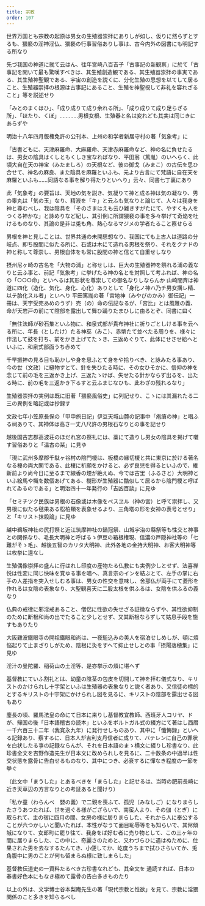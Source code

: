 ```yaml
---
title: 宗教
order: 107
---
```


世界万国とも宗教の起原は男女の生殖器崇拝にありしが如し、仮りに然らずとするも、猥褻の淫神淫仏、猥褻の行事習俗ありし事は、古今内外の図書にも明記する所なり


先づ我国の神道に就て云はん、往年宮崎八百吉子「古事記の新観察」に於て「古事記を開いて最も驚嘆すべきは、其生殖創造観である、其生殖器崇拝の事実である、其生殖神聖観である、宇宙の創造を説くに、分化生殖の思想を以てして居ること、生殖器崇拝の根源は古事記にあること、生殖を神聖視して非礼を容れざること」等を説述せり

「みとのまくはひ」、「成り成りて成り余れる所」、「成り成りて成り足らざる所」、「ほたり、くぼ」…………男根女根、生殖器と名は変れども其実は同じきにあらずや



明治十八年四月版権免許の公刊本、上州の和学者新居守村の著「気象考」に

「古書どもに、天津麻羅命、大麻羅命、天津赤麻羅命など、神の名に負せたるは、男女の陰具はくしともくしき宝なればなり、平田翁（篤胤）のいへらく、此頃大自在天の神宝（みたましろ）の天根など、彼の御戈（みまこ）の古伝を思ひ合せて、神名の麻良、また陰具を麻羅といふも、元より古言にて梵語に自在天を麻羅といふも……同語なる事を解り得たりといへり」云々、同書七丁裏にあり


此「気象考」の要旨は、天地の気を説き、気凝りて神と成る神は気の凝なり、男の睾丸は「気の玉」なり、精液を「キ」と云ふも気なりと論じて、人々は我身を神と尊むべし、我は陰具を「そのさまはえも云ひ難きすがたにて、やすくも人をつくる神かな」と詠めりなど紀し、其引例に所謂猥褻の事を多々挙げて奇焔を吐けるものなり、其論の是非は兎も角、熱心なるマジメの学者たること察せらる

男根を神と見しことは、世界共通の未開思想なり、我国にても上古人は道路の分岐点、即ち股間に似たる所に、石或は木にて造れる男根を祭り、それをクナドの神と称して尊崇し、男根自体をも常に股間の神と信とて自重せしなり

摂州尼ヶ崎の古名を「大物の浦」と称せしは、巨大の生殖器神を祭れる浦の義なりと云ふ事と、前記「気象考」に挙げたる神の名とを対照して考ふれば、神の名の「○○○命」といへるは其形状を尊崇しての御名なりしならんか
山崎闇斉は神道に四化（造化、気化、身化、心化）ありとして「身化ノ神ハ乃チ男女搆レ精、以テ胎化スル者」といへり
平田篤胤の著「宮地神（みやびのかみ）御伝記」一冊は、天宇受売あめのうず）売（の）命の伝記なるが、「宮比」とは風雅の義、命が天岩戸の前にて陰部を露出して舞ひ踊りたまひしに由るとぞ、同書に曰く


「無住法師が砂石集といふ物に、和泉式部が貴布神社に祈りごとしける事を云ヘる所に、年長（としたけ）たる神巫（みこ）、赤幤たて並べたる周りを、様々に作法して鼓を打ち、前をかき上げてたゝき、三返めぐりて、此体にせさせ給ヘといふに、和泉式部面うち赤めて

千早振神の見る目も恥かしや身を思ふとて身をや拾りべき、と詠みたる事あり、今の世（文政）に縫物すとて、針を失ひたる時に、その女ひそかに、信仰の神を念じて前の毛を三返かき上げ、三返たゝけば、失せたる針かならず出るを、出たる時に、前の毛を三返かき下るすと云ふまじなひも、此わざの残れるなり」


生殖器崇拝の実例は既に旧著「猥褻風俗史」に列記せり、こゝには其漏れたる二三の異例を略記或は抄録す


文政七年小笠原長保の「甲申旅日記」伊豆天城山麓の記事中「疱瘡の神」と唱ふる祠ありて、其神体は高さ一丈八尺許の男根石なりとの事を記せり


越後国古志郡高波荘のほだれ宮の祭礼には、藁にて造りし男女の陰具を掲げて囃す習俗ありと「温古の栞」に見ゆ


「現に武州多摩郡千駄ヶ谷村の陰門榎は、板橋の縁切榎と共に東京に於ける著名なる榎の両大関である、此榎に祈願をかけると、必ず良児を得るといふので、維新前より尚今日に至るまで線香の煙が絶えぬ、今では古里（ふるさと）大明神といふ絵馬や幟を数個あげてある、樹形が生殖器に酷似して居るから陰門榎と呼ばれてゐるのである」と明治四十一年発行の「吉凶百談」に見ゆ


「セミチツク民族は男根の石像或は木像をべスヱル（神の宮）と呼て崇拝し、又男根に似たる毬果ある松柏類を表象せるより、三角塔の形を女神の表号とせり」と「キリスト抹殺論」に見ゆ


越中鵜坂神社の尻打祭と近江筑摩神社の鍋冠祭、山城宇治の縣祭等も性交と神事との関係なり、毛長大明神と呼ばるゝ伊豆の箱根権現、信濃の戸隠神社等の「七難がそゝ毛」、越後五智のカリタ大明神、此外各地の金持大明神、お客大明神等は枚挙に遑なし

生殖偶像崇拝の盛んに行はれし印度の産物たる仏教にも実例少しとせず、法喜禅悦は性変に同じ快味を覚ゆる事を唱ヘ、真言宗のインを結ぶとて、左手の掌に右手の人差指を突入せしむる事は、男女の性交を意味し、舍那仏が両手にて菱形を作れるは女陰の表象なり、大聖観喜天に二股太根を供ふるは、女陰を供ふるの義なり

仏典の戒律に邪淫戒あること、僧侶に性欲の失せざる証徴ならずや、其性欲抑制のために断根和尚の出でたること少しとせず、又其断根ならずして姑息手段を施すもありたり

大阪難波鐵眼寺の開祖鐵眼和尚は、一夜駈込みの美人を宿泊せしめしが、頓に煩悩起りて止まざりしがため、陰根に灸をすヘて抑止せしとの事「摂陽落穂集」に見ゆ


淫汁の曼陀羅、稲荷山の土淫等、是亦挙示の煩に堪ヘず

基督教にていふ割礼とは、幼童の陰茎の包皮を切開して神を拝む儀式なり、キリストのかけられし十字架といふは生殖器の表象なりと説く者あり、又信徒の標的とするキリストの十宇架にかけられし図を見るに、キリストの陰部を露出せる図もあり


塵長の頃、羅馬法皇の命にて日本に来りし基督教宜教師、西班牙人コリヤ、ドが、帰国の後「日本語稽古の読本」といふをポルトガル式の綴方にて著はし西暦一千六百三十二年（我寛永九年）に発行せしものあり、其中に「懺悔録」といヘる記録あり、察するに、日本人が吉利支丹信者に成りて、バテレンに自己の罪状を白状したる亊の記録ならんが、それを日本語のまゝ横文に綴りし珍書なり、此珍書全文を吉野作造先生が日本文に改められしを見るに、二十数条の中過半は性交状態を露骨に告白せるものなり、其中につき、必衰するに憚なき程度の一節を挙ぐ

（此文中「まうした」とあるべきを「まらした」と記せるは、当時の肥前長崎に近き天草辺の方言なりとの考証あると聞けり）

「私か童（わらんべ　嬰の義）で二親を喪ふて、孤児（みなしご）になりまらしたさうあつたれば、世を過ぐる様がござらいで、南蛮人より、その伽（とぎ）に取られて、主の宿に四月の間、女房の様に居りまらした、それから人に奉公することが六つかしいと聞いたれば、本性がなうて面目恥辱等をも知らいで、其侭傾城になりて、女郎町に罷り往て、我身をば好む者に売り物として、この三ヶ年の間に居りまらした、この中に、奇麗さのためと、又わづらひに遇はぬために、仕果された男を去なするたんてき、小便してか、屹度うちまで拭ひさらいてか、兎角腹中に男のことが何も留まらぬ様に致しまらした」

基督教伝道史の一資料たるべき古珍書なれども、其全文を
通読すれば、日本の春書好色本にもなき極めて露骨の告白多きものたり

以上の外は、文学博士谷本梨庵先生の著「現代宗教と性欲」を見て、宗教に淫猥関係のこと多きを知らるべし
